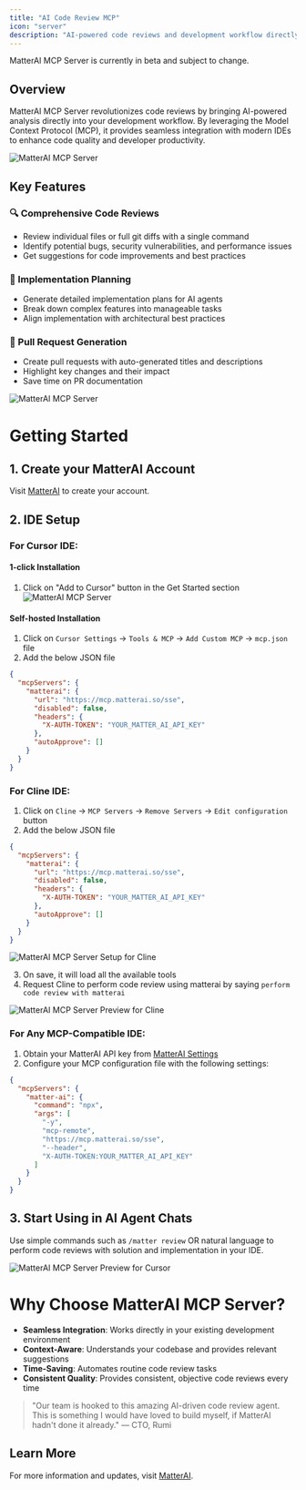 ```yaml
---
title: "AI Code Review MCP"
icon: "server"
description: "AI-powered code reviews and development workflow directly in your IDE"
---
```


<Note>MatterAI MCP Server is currently in beta and subject to change.</Note>

## Overview

MatterAI MCP Server revolutionizes code reviews by bringing AI-powered analysis directly into your development workflow. By leveraging the Model Context Protocol (MCP), it provides seamless integration with modern IDEs to enhance code quality and developer productivity.

<Frame>
  <img src="/images/matter-ai-mcp-1.png" alt="MatterAI MCP Server" />
</Frame>

## Key Features

### 🔍 Comprehensive Code Reviews

- Review individual files or full git diffs with a single command
- Identify potential bugs, security vulnerabilities, and performance issues
- Get suggestions for code improvements and best practices

### 🧠 Implementation Planning

- Generate detailed implementation plans for AI agents
- Break down complex features into manageable tasks
- Align implementation with architectural best practices

### 🚀 Pull Request Generation

- Create pull requests with auto-generated titles and descriptions
- Highlight key changes and their impact
- Save time on PR documentation

<Frame>
  <img src="/images/matter-ai-mcp-2.png" alt="MatterAI MCP Server" />
</Frame>

# Getting Started

## 1. Create your MatterAI Account

Visit [MatterAI](https://app.matterai.so) to create your account.

## 2. IDE Setup

### For Cursor IDE:

#### 1-click Installation

1. Click on "Add to Cursor" button in the Get Started section
   <Frame>
     <img src="/images/matter-ai-mcp-3.png" alt="MatterAI MCP Server" />
   </Frame>

#### Self-hosted Installation

1. Click on `Cursor Settings` -> `Tools & MCP` -> `Add Custom MCP` -> `mcp.json` file
2. Add the below JSON file

```json mcp.json lines icon="json"
{
  "mcpServers": {
    "matterai": {
      "url": "https://mcp.matterai.so/sse",
      "disabled": false,
      "headers": {
        "X-AUTH-TOKEN": "YOUR_MATTER_AI_API_KEY"
      },
      "autoApprove": []
    }
  }
}
```

### For Cline IDE:

1. Click on `Cline` -> `MCP Servers` -> `Remove Servers` -> `Edit configuration` button
2. Add the below JSON file

```json cline_mcp_settings.json lines icon="json"
{
  "mcpServers": {
    "matterai": {
      "url": "https://mcp.matterai.so/sse",
      "disabled": false,
      "headers": {
        "X-AUTH-TOKEN": "YOUR_MATTER_AI_API_KEY"
      },
      "autoApprove": []
    }
  }
}
```

<Frame>
  <img
    src="/images/mcp/cline-matterai-mcp-setup.png"
    alt="MatterAI MCP Server Setup for Cline"
  />
</Frame>

3. On save, it will load all the available tools
4. Request Cline to perform code review using matterai by saying `perform code review with matterai`

<Frame>
  <img
    src="/images/mcp/cline-matterai-mcp-preview.png"
    alt="MatterAI MCP Server Preview for Cline"
  />
</Frame>

### For Any MCP-Compatible IDE:

1. Obtain your MatterAI API key from [MatterAI Settings](https://app.matterai.so/settings)
2. Configure your MCP configuration file with the following settings:

```json
{
  "mcpServers": {
    "matter-ai": {
      "command": "npx",
      "args": [
        "-y",
        "mcp-remote",
        "https://mcp.matterai.so/sse",
        "--header",
        "X-AUTH-TOKEN:YOUR_MATTER_AI_API_KEY"
      ]
    }
  }
}
```

## 3. Start Using in AI Agent Chats

Use simple commands such as `/matter review` OR natural language to perform code reviews with solution and implementation in your IDE.

<Frame>
  <img
    src="/images/mcp/cursor-matterai-mcp-cmd.png"
    alt="MatterAI MCP Server Preview for Cursor"
  />
</Frame>

# Why Choose MatterAI MCP Server?

- **Seamless Integration**: Works directly in your existing development environment
- **Context-Aware**: Understands your codebase and provides relevant suggestions
- **Time-Saving**: Automates routine code review tasks
- **Consistent Quality**: Provides consistent, objective code reviews every time

> "Our team is hooked to this amazing AI-driven code review agent. This is something I would have loved to build myself, if MatterAI hadn't done it already." — CTO, Rumi

## Learn More

For more information and updates, visit [MatterAI](https://www.matterai.so).
